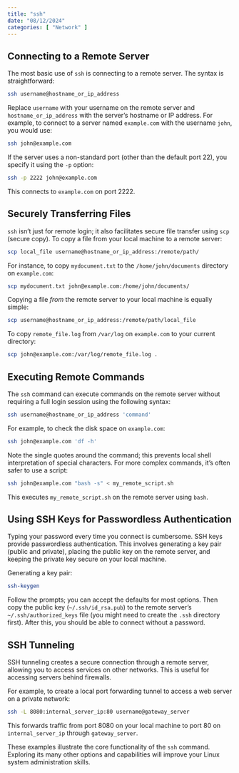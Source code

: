 ```yaml
---
title: "ssh"
date: "08/12/2024"
categories: [ "Network" ]
---
```

## Connecting to a Remote Server

The most basic use of `ssh` is connecting to a remote server.  The syntax is straightforward:

```bash
ssh username@hostname_or_ip_address
```

Replace `username` with your username on the remote server and `hostname_or_ip_address` with the server's hostname or IP address. For example, to connect to a server named `example.com` with the username `john`, you would use:

```bash
ssh john@example.com
```

If the server uses a non-standard port (other than the default port 22), you specify it using the `-p` option:

```bash
ssh -p 2222 john@example.com
```

This connects to `example.com` on port 2222.


## Securely Transferring Files

`ssh` isn't just for remote login; it also facilitates secure file transfer using `scp` (secure copy). To copy a file from your local machine to a remote server:

```bash
scp local_file username@hostname_or_ip_address:/remote/path/
```

For instance, to copy `mydocument.txt` to the `/home/john/documents` directory on `example.com`:

```bash
scp mydocument.txt john@example.com:/home/john/documents/
```

Copying a file *from* the remote server to your local machine is equally simple:

```bash
scp username@hostname_or_ip_address:/remote/path/local_file
```

To copy `remote_file.log` from `/var/log` on `example.com` to your current directory:

```bash
scp john@example.com:/var/log/remote_file.log .
```


## Executing Remote Commands

The `ssh` command can execute commands on the remote server without requiring a full login session using the following syntax:

```bash
ssh username@hostname_or_ip_address 'command'
```

For example, to check the disk space on `example.com`:

```bash
ssh john@example.com 'df -h'
```

Note the single quotes around the command; this prevents local shell interpretation of special characters.  For more complex commands, it's often safer to use a script:

```bash
ssh john@example.com "bash -s" < my_remote_script.sh
```

This executes `my_remote_script.sh` on the remote server using `bash`.


## Using SSH Keys for Passwordless Authentication

Typing your password every time you connect is cumbersome. SSH keys provide passwordless authentication.  This involves generating a key pair (public and private), placing the public key on the remote server, and keeping the private key secure on your local machine.


Generating a key pair:

```bash
ssh-keygen
```

Follow the prompts; you can accept the defaults for most options.  Then copy the public key (`~/.ssh/id_rsa.pub`) to the remote server's `~/.ssh/authorized_keys` file (you might need to create the `.ssh` directory first).  After this, you should be able to connect without a password.


##  SSH Tunneling

SSH tunneling creates a secure connection through a remote server, allowing you to access services on other networks.  This is useful for accessing servers behind firewalls.


For example, to create a local port forwarding tunnel to access a web server on a private network:

```bash
ssh -L 8080:internal_server_ip:80 username@gateway_server
```

This forwards traffic from port 8080 on your local machine to port 80 on `internal_server_ip` through `gateway_server`.


These examples illustrate the core functionality of the `ssh` command. Exploring its many other options and capabilities will improve your Linux system administration skills.

